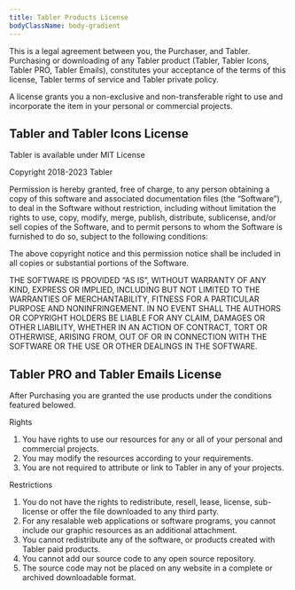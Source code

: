 ```yaml
---
title: Tabler Products License
bodyClassName: body-gradient
---
```


This is a legal agreement between you, the Purchaser, and Tabler. Purchasing or downloading of any Tabler product (Tabler, Tabler Icons, Tabler PRO, Tabler Emails), constitutes your acceptance of the terms of this license, Tabler terms of service and Tabler private policy.

A license grants you a non-exclusive and non-transferable right to use and incorporate the item in your personal or commercial projects.

## Tabler and Tabler Icons License

Tabler is available under MIT License

Copyright 2018-2023 Tabler

Permission is hereby granted, free of charge, to any person obtaining a copy of this software and associated documentation files (the “Software”), to deal in the Software without restriction, including without limitation the rights to use, copy, modify, merge, publish, distribute, sublicense, and/or sell copies of the Software, and to permit persons to whom the Software is furnished to do so, subject to the following conditions:

The above copyright notice and this permission notice shall be included in all copies or substantial portions of the Software.

THE SOFTWARE IS PROVIDED “AS IS”, WITHOUT WARRANTY OF ANY KIND, EXPRESS OR IMPLIED, INCLUDING BUT NOT LIMITED TO THE WARRANTIES OF MERCHANTABILITY, FITNESS FOR A PARTICULAR PURPOSE AND NONINFRINGEMENT. IN NO EVENT SHALL THE AUTHORS OR COPYRIGHT HOLDERS BE LIABLE FOR ANY CLAIM, DAMAGES OR OTHER LIABILITY, WHETHER IN AN ACTION OF CONTRACT, TORT OR OTHERWISE, ARISING FROM, OUT OF OR IN CONNECTION WITH THE SOFTWARE OR THE USE OR OTHER DEALINGS IN THE SOFTWARE.

## Tabler PRO and Tabler Emails License

After Purchasing you are granted the use products under the conditions featured belowed.

Rights

1. You have rights to use our resources for any or all of your personal and commercial projects.
2. You may modify the resources according to your requirements.
3. You are not required to attribute or link to Tabler in any of your projects.

Restrictions

1. You do not have the rights to redistribute, resell, lease, license, sub-license or offer the file downloaded to any third party.
2. For any resalable web applications or software programs, you cannot include our graphic resources as an additional attachment.
3. You cannot redistribute any of the software, or products created with Tabler paid products.
4. You cannot add our source code to any open source repository.
5. The source code may not be placed on any website in a complete or archived downloadable format.


